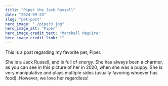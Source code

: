 ```yaml
---
title: "Piper the Jack Russell"
date: "2024-09-24"
slug: "pet-post"
hero_image: "./piper3.jpg"
hero_image_alt: "Piper"
hero_image_credit_text: "Marshall Maguire"
hero_image_credit_link: ""
---
```


This is a post regarding my favorite pet, Piper.

She is a Jack Russell, and is full of energy. She has always been a charmer, as you can see in this picture of her in 2020, when she was a puppy. She is very manipulative and plays multiple sides (usually
favoring whoever has food). However, we love her regardless!